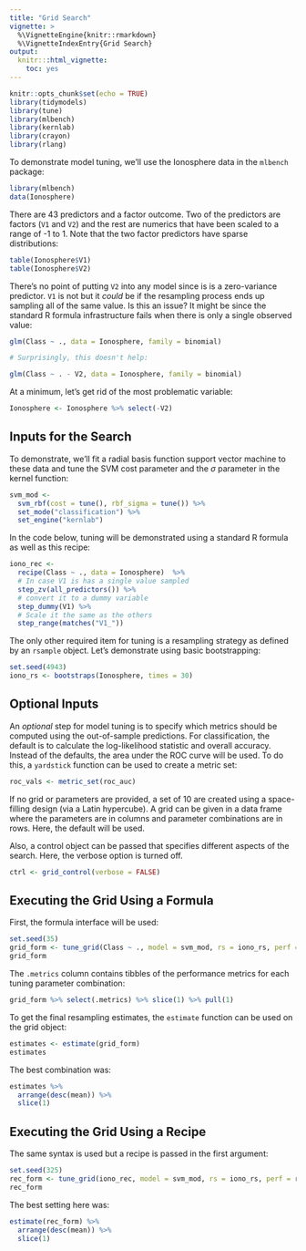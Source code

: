 ```yaml
---
title: "Grid Search"
vignette: >
  %\VignetteEngine{knitr::rmarkdown}
  %\VignetteIndexEntry{Grid Search}
output:
  knitr:::html_vignette:
    toc: yes
---
```

  
```r
knitr::opts_chunk$set(echo = TRUE)
library(tidymodels)
library(tune)
library(mlbench)
library(kernlab)
library(crayon)
library(rlang)
```

To demonstrate model tuning, we'll use the Ionosphere data in the `mlbench` package:

```r
library(mlbench)
data(Ionosphere)
```

There are 43 predictors and a factor outcome. Two of the predictors are factors (`V1` and `V2`) and the rest are numerics that have been scaled to a range of -1 to 1. Note that the two factor predictors have sparse distributions:

```r
table(Ionosphere$V1)
table(Ionosphere$V2)
```

There's no point of putting `V2` into any model since is is a zero-variance predictor. `V1` is not but it _could_ be if the resampling process ends up sampling all of the same value. Is this an issue? It might be since the standard R formula infrastructure fails when there is only a single observed value:

```r
glm(Class ~ ., data = Ionosphere, family = binomial)

# Surprisingly, this doesn't help: 

glm(Class ~ . - V2, data = Ionosphere, family = binomial)
```

At a minimum, let's get rid of the most problematic variable:

```r
Ionosphere <- Ionosphere %>% select(-V2)
```

## Inputs for the Search

To demonstrate, we'll fit a radial basis function support vector machine to these data and tune the SVM cost parameter and the $\sigma$ parameter in the kernel function:

```r
svm_mod <-
  svm_rbf(cost = tune(), rbf_sigma = tune()) %>%
  set_mode("classification") %>%
  set_engine("kernlab")
```

In the code below, tuning will be demonstrated using a standard R formula as well as this recipe:

```r
iono_rec <-
  recipe(Class ~ ., data = Ionosphere)  %>%
  # In case V1 is has a single value sampled
  step_zv(all_predictors()) %>% 
  # convert it to a dummy variable
  step_dummy(V1) %>%
  # Scale it the same as the others
  step_range(matches("V1_"))
```

The only other required item for tuning is a resampling strategy as defined by an `rsample` object. Let's demonstrate using basic bootstrapping:

```r
set.seed(4943)
iono_rs <- bootstraps(Ionosphere, times = 30)
```

## Optional Inputs

An _optional_ step for model tuning is to specify which metrics should be computed using the out-of-sample predictions. For classification, the default is to calculate the log-likelihood statistic and overall accuracy. Instead of the defaults, the area under the ROC curve will be used. To do this, a `yardstick` function can be used to create a metric set:

```r
roc_vals <- metric_set(roc_auc)
```

If no grid or parameters are provided, a set of 10 are created using a space-filling design (via a Latin hypercube). A grid can be given in a data frame where the parameters are in columns and parameter combinations are in rows. Here, the default will be used.

Also, a control object can be passed that specifies different aspects of the search. Here, the verbose option is turned off. 

```r
ctrl <- grid_control(verbose = FALSE)
```

## Executing the Grid Using a Formula

First, the formula interface will be used:

```r
set.seed(35)
grid_form <- tune_grid(Class ~ ., model = svm_mod, rs = iono_rs, perf = roc_vals, control = ctrl)
grid_form
```

The `.metrics` column contains tibbles of the performance metrics for each tuning parameter combination:

```r
grid_form %>% select(.metrics) %>% slice(1) %>% pull(1)
```

To get the final resampling estimates, the `estimate` function can be used on the grid object:

```r
estimates <- estimate(grid_form)
estimates
```

The best combination was:

```r
estimates %>% 
  arrange(desc(mean)) %>% 
  slice(1)
```

## Executing the Grid Using a Recipe

The same syntax is used but a recipe is passed in the first argument:


```r
set.seed(325)
rec_form <- tune_grid(iono_rec, model = svm_mod, rs = iono_rs, perf = roc_vals, control = ctrl)
rec_form
```

The best setting here was:

```r
estimate(rec_form) %>% 
  arrange(desc(mean)) %>% 
  slice(1)
```

